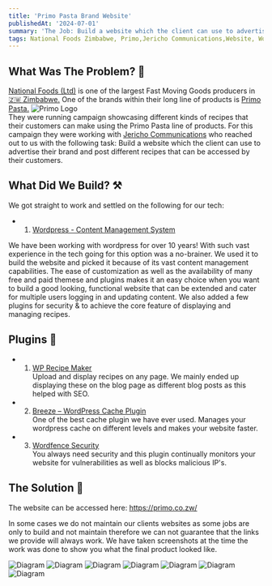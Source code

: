 ```yaml
---
title: 'Primo Pasta Brand Website'
publishedAt: '2024-07-01'
summary: 'The Job: Build a website which the client can use to advertise their brand and post different recipes that can be accessed by their customers.'
tags: National Foods Zimbabwe, Primo,Jericho Communications,Website, Wordpress
---
```


## What Was The Problem? 🤔
<a class="hover:text-yellow-900 dark:hover:text-yellow-900 text-yellow-800 decoration-red-400 pointer-mouse" rel="noopener noreferrer" target="_blank" href="https://www.innscorafrica.com/brands/mill-bake/national-foods/">National Foods (Ltd)</a> is one of the largest Fast Moving Goods producers in <a class="hover:text-green-600 dark:hover:text-yellow-500 text-green-400 decoration-yellow-400 pointer-mouse" rel="noopener noreferrer" target="_blank" href="https://en.wikipedia.org/wiki/Zimbabwe">🇿🇼 Zimbabwe.</a> 
One of the brands within their long line of products is <a class="hover:text-yellow-300 pointer-mouse text-yellow-200" rel="noopener noreferrer" target="_blank" href="https://primo.co.zw/">Primo Pasta.</a>
<img src="/primo/logo.png" alt="Primo Logo" width="auto"/><br/>
 They were running campaign showcasing different kinds of recipes that their customers can make
using the Primo Pasta line of products. For this campaign they were working with <a class="hover:text-red-900 text-red-800 dark:hover:text-red-900 decoration-red-400 pointer-mouse" href="https://www.linkedin.com/company/jericho-advertising">Jericho Communications</a> who reached out to us with the following task:
Build a website which the client can use to advertise their brand and post different recipes that can be accessed by their customers.

## What Did We Build? ⚒️

We got straight to work and settled on the following for our tech:
- 1. <a href="http://wordpress.org/" rel="noopener noreferrer" target="_blank">Wordpress - Content Management System</a>

We have been working with wordpress for over 10 years! With such vast experience in the tech going for this option was a no-brainer.
We used it to build the website and picked it because of its vast content management capabilities. The ease of customization as well
as the availability of many free and paid themese and plugins makes it an easy choice when you want to build a good looking, functional
website that can be extended and cater for multiple users logging in and updating content. We also added a few plugins for security &
to achieve the core feature of displaying and managing recipes.

## Plugins 🔌
- 1. <a href="https://wordpress.org/plugins/wp-recipe-maker/" rel="noopener noreferrer" target="_blank">WP Recipe Maker</a><br/>
Upload and display recipes on any page. We mainly ended up displaying these on the blog page as different blog posts as this helped with SEO.

- 2. <a href="https://wordpress.org/plugins/breeze/" rel="noopener noreferrer" target="_blank">Breeze – WordPress Cache Plugin</a><br/>
One of the best cache plugin we have ever used. Manages your wordpress cache on different levels and makes your website faster.

- 3. <a href="https://www.wordfence.com/" rel="noopener noreferrer" target="_blank">Wordfence Security</a><br/>
You always need security and this plugin continually monitors your website for vulnerabilities as well as blocks malicious IP's.




## The Solution 🎉
The website can be accessed here: <a class="hover:text-yellow-300 pointer-mouse" rel="noopener noreferrer" target="_blank" href="https://primo.co.zw/">https://primo.co.zw/</a>

<p class="text-xs">In some cases we do not maintain our clients websites as some jobs are only to build and not maintain therefore we can not guarantee that the links we provide will always work.
We have taken screenshots at the time the work was done to show you what the final product looked like.</p>

<img src="/primo/1.png" alt="Diagram" width="auto"/>
<img src="/primo/2.png" alt="Diagram" width="auto"/>
<img src="/primo/3.png" alt="Diagram" width="auto"/>
<img src="/primo/4.png" alt="Diagram" width="auto"/>
<img src="/primo/5.png" alt="Diagram" width="auto"/>
<img src="/primo/6.png" alt="Diagram" width="auto"/>
<img src="/primo/7.png" alt="Diagram" width="auto"/>
